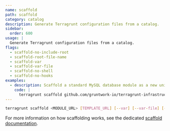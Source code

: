 ```yaml
---
name: scaffold
path: scaffold
category: catalog
description: Generate Terragrunt configuration files from a catalog.
sidebar:
  order: 600
usage: |
  Generate Terragrunt configuration files from a catalog.
flags:
  - scaffold-no-include-root
  - scaffold-root-file-name
  - scaffold-var
  - scaffold-var-file
  - scaffold-no-shell
  - scaffold-no-hooks
examples:
  - description: Scaffold a standard MySQL database module as a new unit.
    code: |
      terragrunt scaffold github.com/gruntwork-io/terragrunt-infrastructure-modules-example//modules/mysql
---
```


```bash
terragrunt scaffold <MODULE_URL> [TEMPLATE_URL] [--var] [--var-file] [--no-include-root] [--root-file-name]
```

For more information on how scaffolding works, see the dedicated [scaffold documentation](/docs/features/scaffold).
